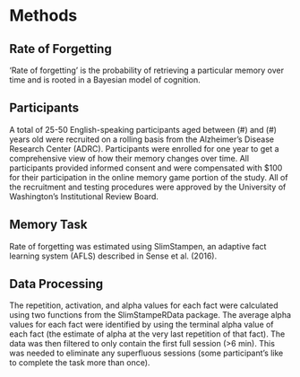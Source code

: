# Methods

## Rate of Forgetting

'Rate of forgetting' is the probability of retrieving a particular memory over time and is rooted in a Bayesian model of cognition.

## Participants 

A total of 25-50 English-speaking participants aged between (#) and (#) years old were recruited on a rolling basis from the Alzheimer's Disease Research Center (ADRC). Participants were enrolled for one year to get a comprehensive view of how their memory changes over time. All participants provided informed consent and were compensated with $100 for their participation in the online memory game portion of the study. All of the recruitment and testing procedures were approved by the University of Washington’s Institutional Review Board.


## Memory Task

Rate of forgetting was estimated using SlimStampen, an adaptive fact learning system (AFLS) described in Sense et al. (2016).


## Data Processing

The repetition, activation, and alpha values for each fact were calculated using two functions from the SlimStampeRData package. The average alpha values for each fact were identified by using the terminal alpha value of each fact (the estimate of alpha at the very last repetition of that fact). The data was then filtered to only contain the first full session (>6 min). This was needed to eliminate any superfluous sessions (some participant's like to complete the task more than once).  



